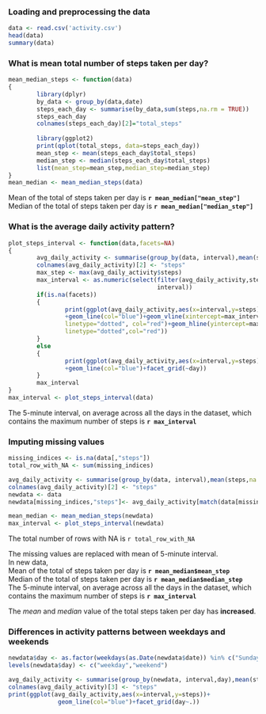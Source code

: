 ### Loading and preprocessing the data
```r
data <- read.csv('activity.csv')
head(data)
summary(data)
```
### What is mean total number of steps taken per day?


```r
mean_median_steps <- function(data)
{
        library(dplyr)
        by_data <- group_by(data,date)
        steps_each_day <- summarise(by_data,sum(steps,na.rm = TRUE))
        steps_each_day
        colnames(steps_each_day)[2]="total_steps"
        
        library(ggplot2)
        print(qplot(total_steps, data=steps_each_day))
        mean_step <- mean(steps_each_day$total_steps)
        median_step <- median(steps_each_day$total_steps)
        list(mean_step=mean_step,median_step=median_step)
}
mean_median <- mean_median_steps(data)
```
   
Mean of the total of steps taken per day is **`r mean_median["mean_step"]`**  
Median of the total of steps taken per day is **`r mean_median["median_step"]`**

### What is the average daily activity pattern?

```r
plot_steps_interval <- function(data,facets=NA)
{
        avg_daily_activity <- summarise(group_by(data, interval),mean(steps,na.rm=TRUE))
        colnames(avg_daily_activity)[2] <- "steps"
        max_step <- max(avg_daily_activity$steps)
        max_interval <- as.numeric(select(filter(avg_daily_activity,steps==max(steps)),
                                          interval))
        if(is.na(facets))
        {
                print(ggplot(avg_daily_activity,aes(x=interval,y=steps))
                +geom_line(col="blue")+geom_vline(xintercept=max_interval,
                linetype="dotted", col="red")+geom_hline(yintercept=max_step,
                linetype="dotted",col="red"))
        }
        else
        {
                print(ggplot(avg_daily_activity,aes(x=interval,y=steps))
                +geom_line(col="blue")+facet_grid(~day))
        }
        max_interval
}
max_interval <- plot_steps_interval(data)
```
   
The 5-minute interval, on average across all the days in the dataset, which contains the maximum number of steps is **`r max_interval`**

### Imputing missing values
```r
missing_indices <- is.na(data[,"steps"])
total_row_with_NA <- sum(missing_indices)

avg_daily_activity <- summarise(group_by(data, interval),mean(steps,na.rm=TRUE))
colnames(avg_daily_activity)[2] <- "steps"
newdata <- data
newdata[missing_indices,"steps"]<- avg_daily_activity[match(data[missing_indices,"interval"],avg_daily_activity$interval),"steps"]

mean_median <- mean_median_steps(newdata)
max_interval <- plot_steps_interval(newdata)
```   
   
The total number of rows with NA is `r total_row_with_NA`   
   
The missing values are replaced with mean of 5-minute interval.   
In new data,   
        Mean of the total of steps taken per day is **`r mean_median$mean_step`**     
        Median of the total of steps taken per day is **`r mean_median$median_step`**   
        The 5-minute interval, on average across all the days in the dataset, which contains the maximum number of steps is **`r max_interval`**   

The *mean* and *median* value of the total steps taken per day has **increased**.
   
### Differences in activity patterns between weekdays and weekends

```r
newdata$day <- as.factor(weekdays(as.Date(newdata$date)) %in% c("Sunday","Saturday"))
levels(newdata$day) <- c("weekday","weekend")

avg_daily_activity <- summarise(group_by(newdata, interval,day),mean(steps,na.rm=TRUE))
colnames(avg_daily_activity)[3] <- "steps"
print(ggplot(avg_daily_activity,aes(x=interval,y=steps))+
              geom_line(col="blue")+facet_grid(day~.))
```